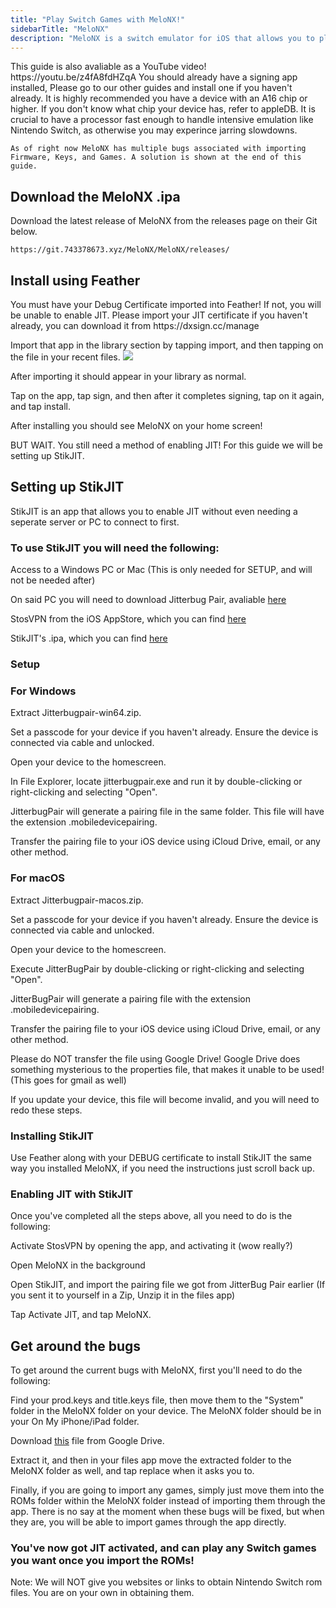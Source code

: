 ---
title: "Play Switch Games with MeloNX!"
sidebarTitle: "MeloNX"
description: "MeloNX is a switch emulator for iOS that allows you to play most Switch 1 games on modern iOS devices."
---
<Note>
This guide is also avaliable as a YouTube video!
https://youtu.be/z4fA8fdHZqA
</Note>

<Note>
  You should already have a signing app installed, Please go to our other guides and install one if you haven't already.
</Note>

<Warning>
    It is highly recommended you have a device with an A16 chip or higher. If you don't know what chip your device has, refer to appleDB.
    It is crucial to have a processor fast enough to handle intensive emulation like Nintendo Switch, as otherwise you may experince jarring slowdowns.

    As of right now MeloNX has multiple bugs associated with importing Firmware, Keys, and Games. A solution is shown at the end of this guide.
</Warning>

## Download the MeloNX .ipa

Download the latest release of MeloNX from the releases page on their Git below.&#x20;

```
https://git.743378673.xyz/MeloNX/MeloNX/releases/
```

## Install using Feather

<Warning>
You must have your Debug Certificate imported into Feather! If not, you will be unable to enable JIT.
Please import your JIT certificate if you haven't already, you can download it from https://dxsign.cc/manage
</Warning>

Import that app in the library section by tapping import, and then tapping on the file in your recent files.
![](/import.gif)

After importing it should appear in your library as normal.

Tap on the app, tap sign, and then after it completes signing, tap on it again, and tap install.

After installing you should see MeloNX on your home screen!

BUT WAIT. You still need a method of enabling JIT! For this guide we will be setting up StikJIT.

## Setting up StikJIT

StikJIT is an app that allows you to enable JIT without even needing a seperate server or PC to connect to first.

### To use StikJIT you will need the following:

Access to a Windows PC or Mac (This is only needed for SETUP, and will not be needed after)

On said PC you will need to download Jitterbug Pair, avaliable [here](https://github.com/osy/Jitterbug/releases/)

StosVPN from the iOS AppStore, which you can find [here](https://apps.apple.com/us/app/stosvpn/id6744003051)

StikJIT's .ipa, which you can find [here](https://github.com/StephenDev0/StikJIT/releases/)

### Setup 

### For Windows

Extract Jitterbugpair-win64.zip.

Set a passcode for your device if you haven't already. Ensure the device is connected via cable and unlocked.

Open your device to the homescreen.

In File Explorer, locate jitterbugpair.exe and run it by double-clicking or right-clicking and selecting "Open".

JitterbugPair will generate a pairing file in the same folder. This file will have the extension .mobiledevicepairing.

Transfer the pairing file to your iOS device using iCloud Drive, email, or any other method.

### For macOS

Extract Jitterbugpair-macos.zip.

Set a passcode for your device if you haven't already. Ensure the device is connected via cable and unlocked.

Open your device to the homescreen.

Execute JitterBugPair by double-clicking or right-clicking and selecting "Open".

JitterBugPair will generate a pairing file with the extension .mobiledevicepairing.

Transfer the pairing file to your iOS device using iCloud Drive, email, or any other method.

<Warning>
Please do NOT transfer the file using Google Drive! Google Drive does something mysterious to the properties file, that makes it unable to be used! (This goes for gmail as well)

If you update your device, this file will become invalid, and you will need to redo these steps.
</Warning>

### Installing StikJIT

Use Feather along with your DEBUG certificate to install StikJIT the same way you installed MeloNX, if you need the instructions just scroll back up.

### Enabling JIT with StikJIT

Once you've completed all the steps above, all you need to do is the following:

Activate StosVPN by opening the app, and activating it (wow really?)

Open MeloNX in the background

Open StikJIT, and import the pairing file we got from JitterBug Pair earlier (If you sent it to yourself in a Zip, Unzip it in the files app)

Tap Activate JIT, and tap MeloNX.

## Get around the bugs

To get around the current bugs with MeloNX, first you'll need to do the following:

Find your prod.keys and title.keys file, then move them to the "System" folder in the MeloNX folder on your device. The MeloNX folder should be in your On My iPhone/iPad folder.

Download [this](https://drive.google.com/file/d/1eF_OMuHxMBdqf5X5lMVyc24ds9YbOo3D/view?usp=sharing) file from Google Drive.

Extract it, and then in your files app move the extracted folder to the MeloNX folder as well, and tap replace when it asks you to. 

Finally, if you are going to import any games, simply just move them into the ROMs folder within the MeloNX folder instead of importing them through the app. There is no say at the moment when these bugs will be fixed, but when they are, you will be able to import games through the app directly.

### You've now got JIT activated, and can play any Switch games you want once you import the ROMs!

Note: We will NOT give you websites or links to obtain Nintendo Switch rom files. You are on your own in obtaining them.